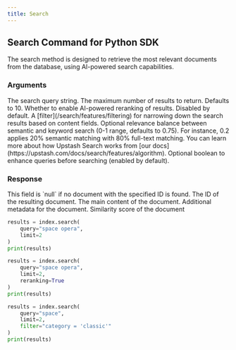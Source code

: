```yaml
---
title: Search
---
```


## Search Command for Python SDK

The search method is designed to retrieve the most relevant documents from the database, using AI-powered search capabilities.

### Arguments

<ResponseField name="Payload" type="dict" required>
  <Expandable defaultOpen="true">
    <ResponseField name="query" type="string" required>
      The search query string.
    </ResponseField>
    <ResponseField name="limit" type="int" required>
      The maximum number of results to return. Defaults to 10.
    </ResponseField>
    <ResponseField name="reranking" type="bool">
      Whether to enable AI-powered reranking of results. Disabled by default.
    </ResponseField>
    <ResponseField name="filter" type="string">
      A [filter](/search/features/filtering) for narrowing down the search results based on content fields.
    </ResponseField>
    <ResponseField name="semantic_weight" type="number">
      Optional relevance balance between semantic and keyword search (0-1 range, defaults to 0.75).
      For instance, 0.2 applies 20% semantic matching with 80% full-text matching.
      You can learn more about how Upstash Search works from [our docs](https://upstash.com/docs/search/features/algorithm).
    </ResponseField>
    <ResponseField name="input_enrichment" type="boolean">
      Optional boolean to enhance queries before searching (enabled by default).
    </ResponseField>
  </Expandable>
</ResponseField>

### Response

<ResponseField name="Documents" type="List[DocumentScore]" required>
  This field is `null` if no document with the specified ID is found.
  <Expandable defaultOpen="true">
    <ResponseField name="id" type="string | number" required>
      The ID of the resulting document.
    </ResponseField>
    <ResponseField name="content" type="Record<string, unknown>">
      The main content of the document.
    </ResponseField>
    <ResponseField name="metadata" type="Record<string, unknown>">
      Additional metadata for the document.
    </ResponseField>
    <ResponseField name="score" type="float" required>
      Similarity score of the document
    </ResponseField>
  </Expandable>
</ResponseField>

<RequestExample>

```python Basic Search
results = index.search(
    query="space opera",
    limit=2
)
print(results)
```

```python Search with Reranking
results = index.search(
    query="space opera",
    limit=2,
    reranking=True
)
print(results)
```

```python Search with Filter
results = index.search(
    query="space", 
    limit=2, 
    filter="category = 'classic'"
)
print(results)
```
</RequestExample>

